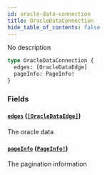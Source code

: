 ```yaml
---
id: oracle-data-connection
title: OracleDataConnection
hide_table_of_contents: false
---
```



No description

```graphql
type OracleDataConnection {
  edges: [OracleDataEdge]
  pageInfo: PageInfo!
}
```


### Fields

#### [`edges`](#) ([`[OracleDataEdge]`](/docs/testnet/graphql/objects/oracle-data-edge))

The oracle data


#### [`pageInfo`](#) ([`PageInfo!`](/docs/testnet/graphql/objects/page-info))

The pagination information




